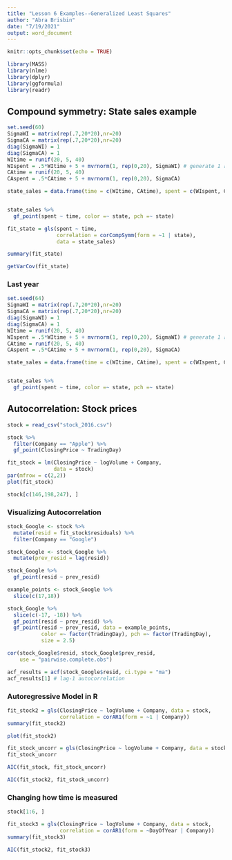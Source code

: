 ---
title: "Lesson 6 Examples--Generalized Least Squares"
author: "Abra Brisbin"
date: "7/19/2021"
output: word_document
---

```{r setup, include=FALSE}
knitr::opts_chunk$set(echo = TRUE)
```

```{r, message = FALSE}
library(MASS)
library(nlme)
library(dplyr)
library(ggformula)
library(readr)
```

## Compound symmetry:  State sales example
```{r}

set.seed(60) 
SigmaWI = matrix(rep(.7,20*20),nr=20)
SigmaCA = matrix(rep(.7,20*20),nr=20)
diag(SigmaWI) = 1
diag(SigmaCA) = 1
WItime = runif(20, 5, 40)
WIspent = .5*WItime + 5 + mvrnorm(1, rep(0,20), SigmaWI) # generate 1 random vector of 20 noise terms
CAtime = runif(20, 5, 40)
CAspent = .5*CAtime + 5 + mvrnorm(1, rep(0,20), SigmaCA)

state_sales = data.frame(time = c(WItime, CAtime), spent = c(WIspent, CAspent), state = rep(c("WI", "CA"), each = 20))


state_sales %>%
  gf_point(spent ~ time, color =~ state, pch =~ state)

```
```{r}
fit_state = gls(spent ~ time, 
                correlation = corCompSymm(form = ~1 | state), 
                data = state_sales)

```

```{r}
summary(fit_state)
```
```{r}
getVarCov(fit_state)
```

### Last year
```{r}

set.seed(64) 
SigmaWI = matrix(rep(.7,20*20),nr=20)
SigmaCA = matrix(rep(.7,20*20),nr=20)
diag(SigmaWI) = 1
diag(SigmaCA) = 1
WItime = runif(20, 5, 40)
WIspent = .5*WItime + 5 + mvrnorm(1, rep(0,20), SigmaWI) # generate 1 random vector of 20 noise terms
CAtime = runif(20, 5, 40)
CAspent = .5*CAtime + 5 + mvrnorm(1, rep(0,20), SigmaCA)

state_sales = data.frame(time = c(WItime, CAtime), spent = c(WIspent, CAspent), state = rep(c("WI", "CA"), each = 20))


state_sales %>%
  gf_point(spent ~ time, color =~ state, pch =~ state)

```

## Autocorrelation:  Stock prices
```{r}
stock = read_csv("stock_2016.csv")
```

```{r}
stock %>%
  filter(Company == "Apple") %>%
  gf_point(ClosingPrice ~ TradingDay)
```

```{r}
fit_stock = lm(ClosingPrice ~ logVolume + Company,
               data = stock)
par(mfrow = c(2,2))
plot(fit_stock)
```

```{r}
stock[c(146,198,247), ]
```
### Visualizing Autocorrelation
```{r}
stock_Google <- stock %>%
  mutate(resid = fit_stock$residuals) %>%
  filter(Company == "Google")

```

```{r}
stock_Google <- stock_Google %>%
  mutate(prev_resid = lag(resid))
```

```{r}
stock_Google %>%
  gf_point(resid ~ prev_resid)
```

```{r}
example_points <- stock_Google %>%
  slice(c(17,18))

stock_Google %>%
  slice(c(-17, -18)) %>%
  gf_point(resid ~ prev_resid) %>%
  gf_point(resid ~ prev_resid, data = example_points, 
           color =~ factor(TradingDay), pch =~ factor(TradingDay),
           size = 2.5)
```

```{r}
cor(stock_Google$resid, stock_Google$prev_resid,
    use = "pairwise.complete.obs")
```

```{r}
acf_results = acf(stock_Google$resid, ci.type = "ma")
acf_results[1] # lag-1 autocorrelation
```

### Autoregressive Model in R
```{r}
fit_stock2 = gls(ClosingPrice ~ logVolume + Company, data = stock,
                 correlation = corAR1(form = ~1 | Company))
summary(fit_stock2)
```

```{r}
plot(fit_stock2)
```
```{r}
fit_stock_uncorr = gls(ClosingPrice ~ logVolume + Company, data = stock)
fit_stock_uncorr
```
```{r}
AIC(fit_stock, fit_stock_uncorr)
```
```{r}
AIC(fit_stock2, fit_stock_uncorr)
```

### Changing how time is measured
```{r}
stock[1:6, ]
```

```{r}
fit_stock3 = gls(ClosingPrice ~ logVolume + Company, data = stock,
                 correlation = corAR1(form = ~DayOfYear | Company))
summary(fit_stock3)
```

```{r}
AIC(fit_stock2, fit_stock3)
```
